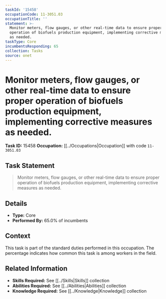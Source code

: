 ```yaml
---
taskId: '15458'
occupationCode: 11-3051.03
occupationTitle: ''
statement: >-
  Monitor meters, flow gauges, or other real-time data to ensure proper
  operation of biofuels production equipment, implementing corrective measures
  as needed.
taskType: Core
incumbentsResponding: 65
collection: Tasks
source: onet
---
```

# Monitor meters, flow gauges, or other real-time data to ensure proper operation of biofuels production equipment, implementing corrective measures as needed.

**Task ID:** 15458
**Occupation:** [[../Occupations|Occupation]] with code `11-3051.03`

## Task Statement

> Monitor meters, flow gauges, or other real-time data to ensure proper operation of biofuels production equipment, implementing corrective measures as needed.

## Details

- **Type:** Core
- **Performed By:** 65.0% of incumbents

## Context

This task is part of the standard duties performed in this occupation. The percentage indicates how common this task is among workers in the field.

## Related Information

- **Skills Required:** See [[../Skills|Skills]] collection
- **Abilities Required:** See [[../Abilities|Abilities]] collection
- **Knowledge Required:** See [[../Knowledge|Knowledge]] collection
